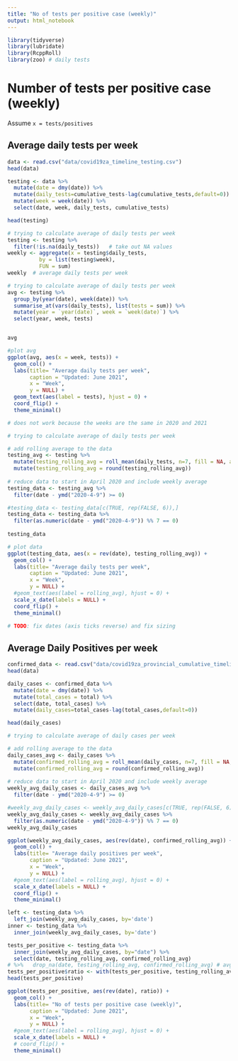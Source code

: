 ```yaml
---
title: "No of tests per positive case (weekly)"
output: html_notebook
---
```

```r
library(tidyverse)
library(lubridate)
library(RcppRoll)
library(zoo) # daily tests

```

# Number of tests per positive case (weekly)
Assume `x = tests/positives`

## Average daily tests per week

```r
data <- read.csv("data/covid19za_timeline_testing.csv")
head(data)
```
```r
testing <- data %>%
  mutate(date = dmy(date)) %>%
  mutate(daily_tests=cumulative_tests-lag(cumulative_tests,default=0)) %>%
  mutate(week = week(date)) %>%
  select(date, week, daily_tests, cumulative_tests)

head(testing)
```
```r
# trying to calculate average of daily tests per week
testing <- testing %>% 
  filter(!is.na(daily_tests))   # take out NA values
weekly <- aggregate(x = testing$daily_tests,  
          by = list(testing$week),              
          FUN = sum)
weekly  # average daily tests per week

```

```r
# trying to calculate average of daily tests per week
avg <- testing %>%
  group_by(year(date), week(date)) %>%
  summarise_at(vars(daily_tests), list(tests = sum)) %>%
  mutate(year = `year(date)`, week = `week(date)`) %>%
  select(year, week, tests)


avg

#plot avg
ggplot(avg, aes(x = week, tests)) + 
  geom_col() +
  labs(title= "Average daily tests per week",
       caption = "Updated: June 2021",
       x = "Week",
       y = NULL) +
  geom_text(aes(label = tests), hjust = 0) +
  coord_flip() +   
  theme_minimal()

# does not work because the weeks are the same in 2020 and 2021

```

```r
# trying to calculate average of daily tests per week

# add rolling average to the data
testing_avg <- testing %>%
  mutate(testing_rolling_avg = roll_mean(daily_tests, n=7, fill = NA, align = "right")) %>%
  mutate(testing_rolling_avg = round(testing_rolling_avg))
  
# reduce data to start in April 2020 and include weekly average
testing_data <- testing_avg %>%
  filter(date - ymd("2020-4-9") >= 0)

#testing_data <- testing_data[c(TRUE, rep(FALSE, 6)),]
testing_data <- testing_data %>%
  filter(as.numeric(date - ymd("2020-4-9")) %% 7 == 0)
  
testing_data
```
```r
# plot data
ggplot(testing_data, aes(x = rev(date), testing_rolling_avg)) + 
  geom_col() +
  labs(title= "Average daily tests per week",
       caption = "Updated: June 2021",
       x = "Week",
       y = NULL) +
  #geom_text(aes(label = rolling_avg), hjust = 0) +
  scale_x_date(labels = NULL) +
  coord_flip() +  
  theme_minimal()

# TODO: fix dates (axis ticks reverse) and fix sizing
```

<!-- Not running - throws error -->
<!-- ```{r} -->
<!-- tests <- data %>% -->
<!--   mutate(date = dmy(date)) %>% -->
<!--   select(date, cumulative_tests, cumulative_tests_private, cumulative_tests_public) %>% -->
<!--   mutate(daily_private=cumulative_tests_private-lag(cumulative_tests_private,default=0)) %>% -->
<!--   mutate(daily_public=cumulative_tests_public-lag(cumulative_tests_public,default=0)) %>% -->
<!--   filter(!is.na(cumulative_tests_private)) -->
<!-- tail(tests) -->
<!-- ``` -->
<!-- ```{r} -->
<!-- total <- tail(tests, 1) %>% -->
<!--   mutate(total_tests = cumulative_tests, total_private_tests = cumulative_tests_private) %>% -->
<!--   mutate(total_public_tests = cumulative_tests_public) %>% -->
<!--   mutate(new_private = daily_private, new_public = daily_public) %>% -->
<!--   select(total_tests, total_public_tests, total_private_tests, new_public, new_private) %>% -->
<!--   pivot_longer(c('total_tests', 'total_public_tests', 'total_private_tests', 'new_public', 'new_private')) %>% -->
<!--   mutate(percentage = round(100*value/head(total, 1)$value, 1)) -->
<!-- total -->
<!-- ``` -->
<!-- ```{r eval=FALSE} -->
<!-- library(ggpmisc) -->
<!-- ggplot() + -->
<!--   annotate(geom = "table", x=0, y=0, label = list(total)) + -->
<!--   theme_void() -->
<!-- ``` -->
               


## Average Daily Positives per week
```r
confirmed_data <- read.csv("data/covid19za_provincial_cumulative_timeline_confirmed.csv")
head(data)
```

```r
daily_cases <- confirmed_data %>%
  mutate(date = dmy(date)) %>%
  mutate(total_cases = total) %>%
  select(date, total_cases) %>%
  mutate(daily_cases=total_cases-lag(total_cases,default=0))

head(daily_cases)
```
```r
# trying to calculate average of daily cases per week

# add rolling average to the data
daily_cases_avg <- daily_cases %>%
  mutate(confirmed_rolling_avg = roll_mean(daily_cases, n=7, fill = NA, align = "right")) %>%
  mutate(confirmed_rolling_avg = round(confirmed_rolling_avg))
  
# reduce data to start in April 2020 and include weekly average
weekly_avg_daily_cases <- daily_cases_avg %>%
  filter(date - ymd("2020-4-9") >= 0)

#weekly_avg_daily_cases <- weekly_avg_daily_cases[c(TRUE, rep(FALSE, 6)),]
weekly_avg_daily_cases <- weekly_avg_daily_cases %>%
  filter(as.numeric(date - ymd("2020-4-9")) %% 7 == 0)
weekly_avg_daily_cases
```

```r
ggplot(weekly_avg_daily_cases, aes(rev(date), confirmed_rolling_avg)) +
  geom_col() +
  labs(title= "Average daily positives per week",
       caption = "Updated: June 2021",
       x = "Week",
       y = NULL) +
  #geom_text(aes(label = rolling_avg), hjust = 0) +
  scale_x_date(labels = NULL) +
  coord_flip() +  
  theme_minimal()
```

```r
left <- testing_data %>%
  left_join(weekly_avg_daily_cases, by='date')
inner <- testing_data %>%
  inner_join(weekly_avg_daily_cases, by='date')
```

```r
tests_per_positive <- testing_data %>% 
  inner_join(weekly_avg_daily_cases, by="date") %>% 
  select(date, testing_rolling_avg, confirmed_rolling_avg)
# %>%   drop_na(date, testing_rolling_avg, confirmed_rolling_avg) # avg daily test per week has NA at start
tests_per_positive$ratio <- with(tests_per_positive, testing_rolling_avg / confirmed_rolling_avg)
head(tests_per_positive)
```

```r
ggplot(tests_per_positive, aes(rev(date), ratio)) +
  geom_col() +
  labs(title= "No of tests per positive case (weekly)",
       caption = "Updated: June 2021",
       x = "Week",
       y = NULL) +
  #geom_text(aes(label = rolling_avg), hjust = 0) +
  scale_x_date(labels = NULL) +
  # coord_flip() +
  theme_minimal()
```